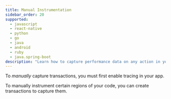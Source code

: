 ```yaml
---
title: Manual Instrumentation
sidebar_order: 20
supported:
  - javascript
  - react-native
  - python
  - go
  - java
  - android
  - ruby
  - java.spring-boot
description: "Learn how to capture performance data on any action in your app."
---
```


<Note>

To _manually_ capture transactions, you must first <PlatformLink to="/performance/">enable tracing in your app.</PlatformLink>

</Note>

To manually instrument certain regions of your code, you can create transactions to capture them.

<PlatformContent includePath="performance/enable-manual-instrumentation" />

<PlatformContent includePath="performance/manual-instrumentation-example" />
